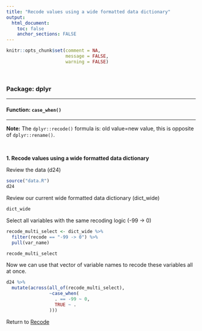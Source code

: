 ```yaml
---
title: "Recode values using a wide formatted data dictionary"
output: 
  html_document:
    toc: false
    anchor_sections: FALSE
---
```


```r
knitr::opts_chunk$set(comment = NA,
                      message = FALSE,
                      warning = FALSE)
```

<br>

### Package: dplyr

---

#### Function: `case_when()`

---

**Note:** The `dplyr::recode()` formula is: old value=new value, this is opposite of `dplyr::rename()`.

<br>


**1\. Recode values using a wide formatted data dictionary**

Review the data (d24)

```r

source("data.R")
d24

```

Review our current wide formatted data dictionary (dict_wide)

```r

dict_wide

```

Select all variables with the same recoding logic (-99 -> 0)

```r

recode_multi_select <- dict_wide %>%
  filter(recode == "-99 -> 0") %>%
  pull(var_name)

recode_multi_select

```

Now we can use that vector of variable names to recode these variables all at once.

```r

d24 %>%
  mutate(across(all_of(recode_multi_select),
                ~case_when(
                  . == -99 ~ 0,
                  TRUE ~ .
                )))

```


Return to [Recode](https://github.com/Cghlewis/data-wrangling-functions/wiki/Recode)